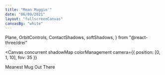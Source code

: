 ```yaml
---
title: "Mean Muggin'"
date: "06/09/2021"
layout: "fullscreenCanvas"
canvasBg: "white"
---
```


  Plane,
  OrbitControls,
  ContactShadows,
  softShadows,
} from "@react-three/drei"

<Canvas
  concurrent
  shadowMap
  colorManagement
  camera={{ position: [0, 1, 10], fov: 35 }}
>
  <Lights />
  <Plane
    receiveShadow
    args={[20, 20]}
    position={[0, -1.5, 0]}
    rotation={[-Math.PI / 2, 0, 0]}
  >
    <meshStandardMaterial attach="material" color="yellow" />
  </Plane>
  <Suspense fallback={null}>
    <Coffee
      castShadow
      position={[-0.5, 1, 0]}
      rotation={[1.5, 2, 1.5]}
      factor={0.5}
      speed={2}
    />
  </Suspense>
  <ContactShadows
    opacity={1}
    width={1}
    height={1}
    blur={1}
    far={10}
    resolution={256}
  />
  <OrbitControls />
</Canvas>

<Box position="absolute" left="1.25rem" top="1.25rem">
  <Heading size="xl" fontFamily="body">
    Meanest Mug Out There
  </Heading>
</Box>
